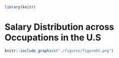 ```r
library(knitr)
```

# Salary Distribution across Occupations in the U.S
```r
knitr::include_graphics("./figures/figure01.png")
```
